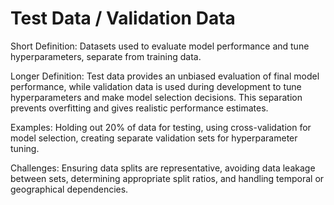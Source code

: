 # Test Data / Validation Data

Short Definition: Datasets used to evaluate model performance and tune hyperparameters, separate from training data.

Longer Definition: Test data provides an unbiased evaluation of final model performance, while validation data is used during development to tune hyperparameters and make model selection decisions. This separation prevents overfitting and gives realistic performance estimates.

Examples: Holding out 20% of data for testing, using cross-validation for model selection, creating separate validation sets for hyperparameter tuning.

Challenges: Ensuring data splits are representative, avoiding data leakage between sets, determining appropriate split ratios, and handling temporal or geographical dependencies.